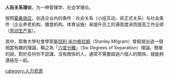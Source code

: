 '''人际关系理论'''，为一种管理学、社会学理论。

按照[[霍桑效应|霍桑效应]]，创造企业内的条件：社会关系（小组互动、非正式关系）与社会条件（企业养老机构、膳食机构、体育设施）来提升员工的满意度进而提高工作业绩（[[劳动生产率|劳动生产率]]）。

其中，耶魯大學社會學家[[斯坦利·米尔格拉姆|斯坦利·米尔格拉姆]]（Stanley Milgram）曾經提出過一個相當有趣的理論，稱之為「[[六度分離|六度分離]]」（Six Degrees of Separation）理論。簡單的說，對於任何你不認識、沒有關係的人，通常不需要超過六個人的關係，就能夠連結在一起。

{{human-stub}}

[[category:人力资源|category:人力资源]]